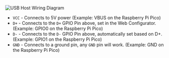 ![USB Host Wiring Diagram](../../assets/images/gpc-add-ons-keyboard-host-configuration-wiring-diagram.png)

* `VCC` - Connects to 5V power (Example: VBUS on the Raspberry Pi Pico)
* `D+` - Connects to the `D+` GPIO Pin above, set in the Web Configurator. (Example: GPIO0 on the Raspberry Pi Pico)
* `D-` - Connects to the `D-` GPIO Pin above, automatically set based on D+. (Example: GPIO1 on the Raspberry Pi Pico)
* `GND` - Connects to a ground pin, any `GND` pin will work. (Example: GND on the Raspberry Pi Pico)